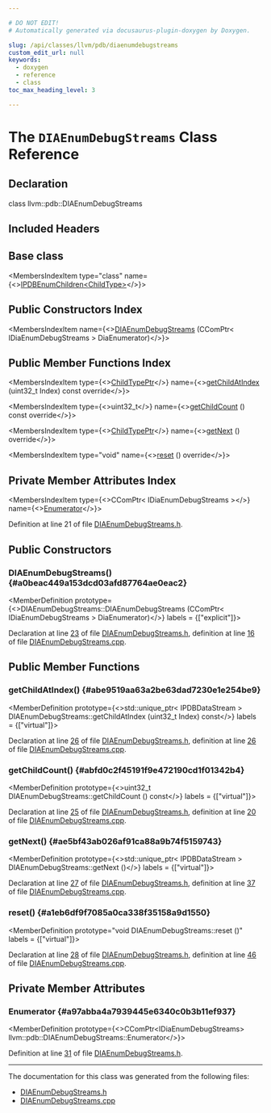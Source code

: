 ```yaml
---

# DO NOT EDIT!
# Automatically generated via docusaurus-plugin-doxygen by Doxygen.

slug: /api/classes/llvm/pdb/diaenumdebugstreams
custom_edit_url: null
keywords:
  - doxygen
  - reference
  - class
toc_max_heading_level: 3

---
```





# The `DIAEnumDebugStreams` Class Reference

<DoxygenPage pluginConfig={pluginConfig}>



## Declaration

<CodeBlock>class llvm::pdb::DIAEnumDebugStreams</CodeBlock>

## Included Headers

<IncludesList>
<IncludesListItem
  filePath="llvm/DebugInfo/PDB/DIA/DIAEnumDebugStreams.h"
  permalink="/docs/api/files/include/include/llvm/include/llvm/debuginfo/include/llvm/debuginfo/pdb/include/llvm/debuginfo/pdb/dia/diaenumdebugstreams-h"
  isLocal="true" />
</IncludesList>

## Base class

<MembersIndex>

<MembersIndexItem
  type="class"
  name={<><a href="/docs/api/classes/llvm/pdb/ipdbenumchildren">IPDBEnumChildren&lt;ChildType&gt;</a></>}>
</MembersIndexItem>

</MembersIndex>

## Public Constructors Index

<MembersIndex>

<MembersIndexItem
  name={<><a href="#a0beac449a153dcd03afd87764ae0eac2">DIAEnumDebugStreams</a> (CComPtr&lt; IDiaEnumDebugStreams &gt; DiaEnumerator)</>}>
</MembersIndexItem>

</MembersIndex>

## Public Member Functions Index

<MembersIndex>

<MembersIndexItem
  type={<><a href="/docs/api/classes/llvm/pdb/ipdbenumchildren/#a9f10c3a9dccca6e4230ddb05e92c206e">ChildTypePtr</a></>}
  name={<><a href="#abe9519aa63a2be63dad7230e1e254be9">getChildAtIndex</a> (uint32&#95;t Index) const override</>}>
</MembersIndexItem>

<MembersIndexItem
  type={<>uint32&#95;t</>}
  name={<><a href="#abfd0c2f45191f9e472190cd1f01342b4">getChildCount</a> () const override</>}>
</MembersIndexItem>

<MembersIndexItem
  type={<><a href="/docs/api/classes/llvm/pdb/ipdbenumchildren/#a9f10c3a9dccca6e4230ddb05e92c206e">ChildTypePtr</a></>}
  name={<><a href="#ae5bf43ab026af91ca88a9b74f5159743">getNext</a> () override</>}>
</MembersIndexItem>

<MembersIndexItem
  type="void"
  name={<><a href="#a1eb6df9f7085a0ca338f35158a9d1550">reset</a> () override</>}>
</MembersIndexItem>

</MembersIndex>

## Private Member Attributes Index

<MembersIndex>

<MembersIndexItem
  type={<>CComPtr&lt; IDiaEnumDebugStreams &gt;</>}
  name={<><a href="#a97abba4a7939445e6340c0b3b11ef937">Enumerator</a></>}>
</MembersIndexItem>

</MembersIndex>


Definition at line 21 of file <a href="/docs/api/files/include/include/llvm/include/llvm/debuginfo/include/llvm/debuginfo/pdb/include/llvm/debuginfo/pdb/dia/diaenumdebugstreams-h">DIAEnumDebugStreams.h</a>.

<SectionDefinition>

## Public Constructors

### DIAEnumDebugStreams() {#a0beac449a153dcd03afd87764ae0eac2}

<MemberDefinition
  prototype={<>DIAEnumDebugStreams::DIAEnumDebugStreams (CComPtr&lt; IDiaEnumDebugStreams &gt; DiaEnumerator)</>}
  labels = {["explicit"]}>

Declaration at line <a href="/docs/api/files/include/include/llvm/include/llvm/debuginfo/include/llvm/debuginfo/pdb/include/llvm/debuginfo/pdb/dia/diaenumdebugstreams-h/#l00023">23</a> of file <a href="/docs/api/files/include/include/llvm/include/llvm/debuginfo/include/llvm/debuginfo/pdb/include/llvm/debuginfo/pdb/dia/diaenumdebugstreams-h">DIAEnumDebugStreams.h</a>, definition at line <a href="/docs/api/files/lib/lib/debuginfo/lib/debuginfo/pdb/lib/debuginfo/pdb/dia/diaenumdebugstreams-cpp/#l00016">16</a> of file <a href="/docs/api/files/lib/lib/debuginfo/lib/debuginfo/pdb/lib/debuginfo/pdb/dia/diaenumdebugstreams-cpp">DIAEnumDebugStreams.cpp</a>.
</MemberDefinition>

</SectionDefinition>

<SectionDefinition>

## Public Member Functions

### getChildAtIndex() {#abe9519aa63a2be63dad7230e1e254be9}

<MemberDefinition
  prototype={<>std::unique&#95;ptr&lt; IPDBDataStream &gt; DIAEnumDebugStreams::getChildAtIndex (uint32&#95;t Index) const</>}
  labels = {["virtual"]}>

Declaration at line <a href="/docs/api/files/include/include/llvm/include/llvm/debuginfo/include/llvm/debuginfo/pdb/include/llvm/debuginfo/pdb/dia/diaenumdebugstreams-h/#l00026">26</a> of file <a href="/docs/api/files/include/include/llvm/include/llvm/debuginfo/include/llvm/debuginfo/pdb/include/llvm/debuginfo/pdb/dia/diaenumdebugstreams-h">DIAEnumDebugStreams.h</a>, definition at line <a href="/docs/api/files/lib/lib/debuginfo/lib/debuginfo/pdb/lib/debuginfo/pdb/dia/diaenumdebugstreams-cpp/#l00026">26</a> of file <a href="/docs/api/files/lib/lib/debuginfo/lib/debuginfo/pdb/lib/debuginfo/pdb/dia/diaenumdebugstreams-cpp">DIAEnumDebugStreams.cpp</a>.
</MemberDefinition>

### getChildCount() {#abfd0c2f45191f9e472190cd1f01342b4}

<MemberDefinition
  prototype={<>uint32&#95;t DIAEnumDebugStreams::getChildCount () const</>}
  labels = {["virtual"]}>

Declaration at line <a href="/docs/api/files/include/include/llvm/include/llvm/debuginfo/include/llvm/debuginfo/pdb/include/llvm/debuginfo/pdb/dia/diaenumdebugstreams-h/#l00025">25</a> of file <a href="/docs/api/files/include/include/llvm/include/llvm/debuginfo/include/llvm/debuginfo/pdb/include/llvm/debuginfo/pdb/dia/diaenumdebugstreams-h">DIAEnumDebugStreams.h</a>, definition at line <a href="/docs/api/files/lib/lib/debuginfo/lib/debuginfo/pdb/lib/debuginfo/pdb/dia/diaenumdebugstreams-cpp/#l00020">20</a> of file <a href="/docs/api/files/lib/lib/debuginfo/lib/debuginfo/pdb/lib/debuginfo/pdb/dia/diaenumdebugstreams-cpp">DIAEnumDebugStreams.cpp</a>.
</MemberDefinition>

### getNext() {#ae5bf43ab026af91ca88a9b74f5159743}

<MemberDefinition
  prototype={<>std::unique&#95;ptr&lt; IPDBDataStream &gt; DIAEnumDebugStreams::getNext ()</>}
  labels = {["virtual"]}>

Declaration at line <a href="/docs/api/files/include/include/llvm/include/llvm/debuginfo/include/llvm/debuginfo/pdb/include/llvm/debuginfo/pdb/dia/diaenumdebugstreams-h/#l00027">27</a> of file <a href="/docs/api/files/include/include/llvm/include/llvm/debuginfo/include/llvm/debuginfo/pdb/include/llvm/debuginfo/pdb/dia/diaenumdebugstreams-h">DIAEnumDebugStreams.h</a>, definition at line <a href="/docs/api/files/lib/lib/debuginfo/lib/debuginfo/pdb/lib/debuginfo/pdb/dia/diaenumdebugstreams-cpp/#l00037">37</a> of file <a href="/docs/api/files/lib/lib/debuginfo/lib/debuginfo/pdb/lib/debuginfo/pdb/dia/diaenumdebugstreams-cpp">DIAEnumDebugStreams.cpp</a>.
</MemberDefinition>

### reset() {#a1eb6df9f7085a0ca338f35158a9d1550}

<MemberDefinition
  prototype="void DIAEnumDebugStreams::reset ()"
  labels = {["virtual"]}>

Declaration at line <a href="/docs/api/files/include/include/llvm/include/llvm/debuginfo/include/llvm/debuginfo/pdb/include/llvm/debuginfo/pdb/dia/diaenumdebugstreams-h/#l00028">28</a> of file <a href="/docs/api/files/include/include/llvm/include/llvm/debuginfo/include/llvm/debuginfo/pdb/include/llvm/debuginfo/pdb/dia/diaenumdebugstreams-h">DIAEnumDebugStreams.h</a>, definition at line <a href="/docs/api/files/lib/lib/debuginfo/lib/debuginfo/pdb/lib/debuginfo/pdb/dia/diaenumdebugstreams-cpp/#l00046">46</a> of file <a href="/docs/api/files/lib/lib/debuginfo/lib/debuginfo/pdb/lib/debuginfo/pdb/dia/diaenumdebugstreams-cpp">DIAEnumDebugStreams.cpp</a>.
</MemberDefinition>

</SectionDefinition>

<SectionDefinition>

## Private Member Attributes

### Enumerator {#a97abba4a7939445e6340c0b3b11ef937}

<MemberDefinition
  prototype={<>CComPtr&lt;IDiaEnumDebugStreams&gt; llvm::pdb::DIAEnumDebugStreams::Enumerator</>}>

Definition at line <a href="/docs/api/files/include/include/llvm/include/llvm/debuginfo/include/llvm/debuginfo/pdb/include/llvm/debuginfo/pdb/dia/diaenumdebugstreams-h/#l00031">31</a> of file <a href="/docs/api/files/include/include/llvm/include/llvm/debuginfo/include/llvm/debuginfo/pdb/include/llvm/debuginfo/pdb/dia/diaenumdebugstreams-h">DIAEnumDebugStreams.h</a>.
</MemberDefinition>

</SectionDefinition>

<hr/>

The documentation for this class was generated from the following files:

<ul>
<li><a href="/docs/api/files/include/include/llvm/include/llvm/debuginfo/include/llvm/debuginfo/pdb/include/llvm/debuginfo/pdb/dia/diaenumdebugstreams-h">DIAEnumDebugStreams.h</a></li>
<li><a href="/docs/api/files/lib/lib/debuginfo/lib/debuginfo/pdb/lib/debuginfo/pdb/dia/diaenumdebugstreams-cpp">DIAEnumDebugStreams.cpp</a></li>
</ul>

</DoxygenPage>
